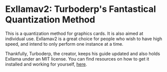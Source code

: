 # Exllamav2: Turboderp's Fantastical Quantization Method

This is a quantization method for graphics cards. It is also aimed at individual use. Exllamav2 is a great choice for people who wish to have high speed, and intend to only perform one instance at a time.

Thankfully, Turboderp, the creator, keeps his guide updated and also holds Exllama under an MIT license. You can find resources on how to get it installed and working for yourself, [here](https://github.com/turboderp/exllamav2).